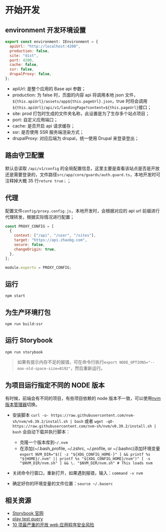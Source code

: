 
<Meta title="开发指南" id="guide" />

# 开始开发

## environment 开发环境设置

```javascript
export const environment: IEnvironment = {
  apiUrl: "http://localhost:4200",
  production: false,
  site: "dist",
  port: 4200,
  cache: false,
  ssr: false,
  drupalProxy: false,
};
```

- apiUrl: 是整个应用的 Base api 参数；
- production: 为 false 时，页面的内容 api 将调用本地 json 文件，`${this.apiUrl}/assets/app${this.pageUrl}.json`，true 时将会调用`${this.apiUrl}/api/v1/landingPage?content=${this.pageUrl}`接口；
- site: prod 打包时生成的文件夹名称，此设置是为了生存多个站点项目；
- port: 自定义应用端口；
- cache: 是否开启 api 请求缓存；
- ssr: 是否使用 SSR 服务端渲染方式；
- drupalProxy: 对应后端为 drupal，统一使用 Drupal 来登录登出；

## 路由守卫配置

默认会读取 `/api/v1/config` 的全局配置信息，这里主要是查看该站点是否是开放还是需要登录的，文件路径`src/app/core/guards/auth.guard.ts`，本地开发时可注释掉大概 35 行`reture true；`；

## 代理

配置文件`config/proxy.config.js`，本地开发时，会根据对应的 api url 前缀进行代理转发，根据实际情况进行配置；

```javascript
const PROXY_CONFIG = [
  {
    context: ["/api", "/user", "/sites"],
    target: "https://api.zhaobg.com",
    secure: false,
    changeOrigin: true,
  },
];

module.exports = PROXY_CONFIG;
```

## 运行

`npm start`

## 为生产环境打包

`npm run build:ssr`

## 运行 Storybook

`npm run storybook`

> 如果有提示内存不足的报错，可在命令行执行`export NODE_OPTIONS="--max-old-space-size=8192"`，然后重新运行。

## 为项目运行指定不同的 NODE 版本

有时候，前端会有不同的项目，有些项目依赖的 node 版本不一致，可以使用[nvm 版本管理器](https://github.com/nvm-sh/nvm)切换。

- 安装脚本
  `curl -o- https://raw.githubusercontent.com/nvm-sh/nvm/v0.39.2/install.sh | bash`
  或者
  `wget -qO- https://raw.githubusercontent.com/nvm-sh/nvm/v0.39.2/install.sh | bash`
  会自动下载并执行脚本：

  - 克隆一个版本库到`~/.nvm`
  - 在添加(~/.bash_profile, ~/.zshrc, ~/.profile, or ~/.bashrc)添加环境变量
    `export NVM_DIR="$([ -z "${XDG_CONFIG_HOME-}" ] && printf %s "${HOME}/.nvm" || printf %s "${XDG_CONFIG_HOME}/nvm")" [ -s "$NVM_DIR/nvm.sh" ] && \. "$NVM_DIR/nvm.sh" # This loads nvm`

- 关闭命令行窗口，重新打开，如果遇到报错，输入：`command -v nvm`
- 确定好你的环境变量的文件位置：`source ~/.baserc`

## 相关资源

- [Storybook 官网](https://storybook.js.org)
- [play test query](https://testing-library.com/docs/queries/about)
- [10 项最严重的开放 web 应用程序安全风险](https://owasp.org/www-project-top-ten)
